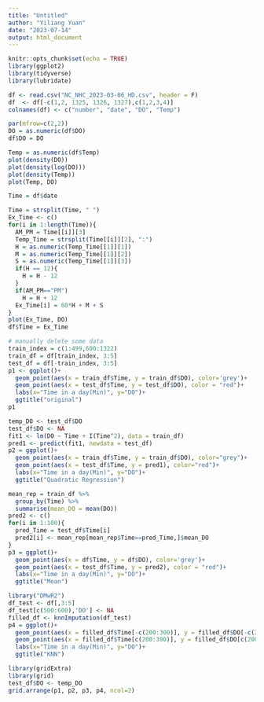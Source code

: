 ```yaml
---
title: "Untitled"
author: "Yiliang Yuan"
date: "2023-07-14"
output: html_document
---
```


```r
knitr::opts_chunk$set(echo = TRUE)
library(ggplot2)
library(tidyverse)
library(lubridate)
```

```r
df <- read.csv("NC_NHC_2023-03-06_HD.csv", header = F)
df  <- df[-c(1,2, 1325, 1326, 1327),c(1,2,3,4)]
colnames(df) <- c("number", "date", "DO", "Temp")
```

```r
par(mfrow=c(2,2))
DO = as.numeric(df$DO)
df$DO = DO

Temp = as.numeric(df$Temp)
plot(density(DO))
plot(density(log(DO)))
plot(density(Temp))
plot(Temp, DO)
```

```r
Time = df$date

Time = strsplit(Time, " ")
Ex_Time <- c()
for(i in 1:length(Time)){
  AM_PM = Time[[i]][3]
  Temp_Time = strsplit(Time[[i]][2], ":")
  H = as.numeric(Temp_Time[[1]][1])
  M = as.numeric(Temp_Time[[1]][2])
  S = as.numeric(Temp_Time[[1]][3])
  if(H == 12){
    H = H - 12
  }
  if(AM_PM=="PM")
    H = H + 12
  Ex_Time[i] = 60*H + M + S
}
plot(Ex_Time, DO)
df$Time = Ex_Time
```

```r
# manually delete some data
train_index = c(1:499,600:1322)
train_df = df[train_index, 3:5]
test_df = df[-train_index, 3:5]
p1 <- ggplot()+
  geom_point(aes(x = train_df$Time, y = train_df$DO), color='grey')+
  geom_point(aes(x = test_df$Time, y = test_df$DO), color = "red")+
  labs(x="Time in a day(Min)", y="DO")+
  ggtitle("original")
p1
```


```r
temp_DO <- test_df$DO
test_df$DO <- NA
fit1 <- lm(DO ~ Time + I(Time^2), data = train_df)
pred1 <- predict(fit1, newdata = test_df)
p2 = ggplot()+
  geom_point(aes(x = train_df$Time, y = train_df$DO), color="grey")+
  geom_point(aes(x = test_df$Time, y = pred1), color="red")+
  labs(x="Time in a day(Min)", y="DO")+
  ggtitle("Quadratic Regression")
```

```r
mean_rep = train_df %>% 
  group_by(Time) %>%
  summarise(mean_DO = mean(DO))
pred2 <- c()
for(i in 1:100){
  pred_Time = test_df$Time[i]
  pred2[i] <- mean_rep[mean_rep$Time==pred_Time,]$mean_DO
}
p3 = ggplot()+
  geom_point(aes(x = df$Time, y = df$DO), color='grey')+
  geom_point(aes(x = test_df$Time, y = pred2), color = "red")+
  labs(x="Time in a day(Min)", y="DO")+
  ggtitle("Mean")
```

```r
library("DMwR2")
df_test <- df[,3:5]
df_test[c(500:600),'DO'] <- NA
filled_df <- knnImputation(df_test)
p4 = ggplot()+
  geom_point(aes(x = filled_df$Time[-c(200:300)], y = filled_df$DO[-c(200:300)]), color='grey')+
  geom_point(aes(x = filled_df$Time[c(200:300)], y = filled_df$DO[c(200:300)]), color = "red")+
  labs(x="Time in a day(Min)", y="DO")+
  ggtitle("KNN")
```

```r
library(gridExtra)
library(grid)
test_df$DO <- temp_DO
grid.arrange(p1, p2, p3, p4, ncol=2)
```

